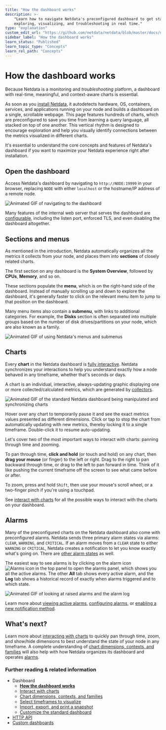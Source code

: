 ```yaml
---
title: "How the dashboard works"
description: >-
    "Learn how to navigate Netdata's preconfigured dashboard to get started 
    exploring, visualizing, and troubleshooting in real time."
type: "explanation"
custom_edit_url: "https://github.com/netdata/netdata/blob/master/docs/dashboard/how-dashboard-works.mdx"
sidebar_label: "How the dashboard works"
learn_status: "Published"
learn_topic_type: "Concepts"
learn_rel_path: "Concepts"
---
```


# How the dashboard works

Because Netdata is a monitoring and _troubleshooting_ platform, a dashboard with real-time, meaningful, and
context-aware charts is essential.

As soon as you [install Netdata](https://github.com/netdata/netdata/blob/master/docs/get-started.mdx), it autodetects hardware, OS, containers, services, and
applications running on your node and builds a dashboard on a single, scrollable webpage. This page features hundreds of
charts, which are preconfigured to save you time from learning a query language, all stacked on top of one another. This
vertical rhythm is designed to encourage exploration and help you visually identify connections between the metrics
visualized in different charts.

It's essential to understand the core concepts and features of Netdata's dashboard if you want to maximize your Netdata
experience right after installation.

## Open the dashboard

Access Netdata's dashboard by navigating to `http://NODE:19999` in your browser, replacing `NODE` with either
`localhost` or the hostname/IP address of a remote node.

![Animated GIF of navigating to the
dashboard](https://user-images.githubusercontent.com/1153921/80825153-abaec600-8b94-11ea-8b17-1b770a2abaa9.gif)

Many features of the internal web server that serves the dashboard are [configurable](https://github.com/netdata/netdata/blob/master/web/server/README.md), including
the listen port, enforced TLS, and even disabling the dashboard altogether.

## Sections and menus

As mentioned in the introduction, Netdata automatically organizes all the metrics it collects from your node, and places
them into **sections** of closely related charts.

The first section on any dashboard is the **System Overview**, followed by **CPUs**, **Memory**, and so on.

These sections populate the **menu**, which is on the right-hand side of the dashboard. Instead of manually scrolling up
and down to explore the dashboard, it's generally faster to click on the relevant menu item to jump to that position on
the dashboard.

Many menu items also contain a **submenu**, with links to additional categories. For example, the **Disks** section is often separated into multiple groups based on the number of disk drives/partitions on your node, which are also known as a family.

![Animated GIF of using Netdata's menus and
submenus](https://user-images.githubusercontent.com/1153921/80832425-7c528600-8ba1-11ea-8140-d0a17a62009b.gif)

## Charts

Every **chart** in the Netdata dashboard is [fully interactive](https://github.com/netdata/netdata/blob/master/docs/dashboard/interact-charts.mdx). Netdata
synchronizes your interactions to help you understand exactly how a node behaved in any timeframe, whether that's
seconds or days.

A chart is an individual, interactive, always-updating graphic displaying one or more collected/calculated metrics,
which are generated by [collectors](https://github.com/netdata/netdata/blob/master/docs/collect/how-collectors-work.md). 

![Animated GIF of the standard Netdata dashboard being manipulated and synchronizing
charts](https://user-images.githubusercontent.com/1153921/80839230-b034a800-8baf-11ea-9cb2-99c1e10f0f85.gif)

Hover over any chart to temporarily pause it and see the exact metrics values presented as different dimensions. Click
or tap to stop the chart from automatically updating with new metrics, thereby locking it to a single timeframe.
Double-click it to resume auto-updating.

Let's cover two of the most important ways to interact with charts: panning through time and zooming.

To pan through time, **click and hold** (or touch and hold) on any chart, then **drag your mouse** (or finger) to the
left or right. Drag to the right to pan backward through time, or drag to the left to pan forward in time. Think of it
like pushing the current timeframe off the screen to see what came before or after.

To zoom, press and hold `Shift`, then use your mouse's scroll wheel, or a two-finger pinch if you're using a touchpad.

See [interact with charts](https://github.com/netdata/netdata/blob/master/docs/dashboard/interact-charts.mdx) for all the possible ways to interact with the charts on
your dashboard.

## Alarms

Many of the preconfigured charts on the Netdata dashboard also come with preconfigured alarms. Netdata sends three
primary alarm states via alarms: `CLEAR`, `WARNING`, and `CRITICAL`. If an alarm moves from a `CLEAR` state to either
`WARNING` or `CRITICAL`, Netdata creates a notification to let you know exactly what's going on. There are [other alarm
states](https://github.com/netdata/netdata/blob/master/health/REFERENCE.md#alarm-statuses) as well.

The easiest way to see alarms is by clicking on the alarm icon ![Alarms
icon](https://raw.githubusercontent.com/netdata/netdata-ui/98e31799c1ec0983f433537ff16d2ac2b0d994aa/src/components/icon/assets/alarm.svg)
in the top panel to open the alarms panel, which shows you all the active alarms. The other **All** tab shows every
active alarm, and the **Log** tab shows a historical record of exactly when alarms triggered and to which state.

![Animated GIF of looking at raised alarms and the alarm
log](https://user-images.githubusercontent.com/1153921/80842482-8c289500-8bb6-11ea-9791-600cfdbe82ce.gif)

Learn more about [viewing active alarms](https://github.com/netdata/netdata/blob/master/docs/monitor/view-active-alarms.md), [configuring
alarms](https://github.com/netdata/netdata/blob/master/docs/monitor/configure-alarms.md), or [enabling a new notification
method](https://github.com/netdata/netdata/blob/master/docs/monitor/enable-notifications.md).

## What's next?

Learn more about [interacting with charts](https://github.com/netdata/netdata/blob/master/docs/dashboard/interact-charts.mdx) to quickly pan through time, zoom, and
show/hide dimensions to best understand the state of your node in any timeframe. A complete understanding of [chart
dimensions, contexts, and families](https://github.com/netdata/netdata/blob/master/docs/dashboard/dimensions-contexts-families.mdx) will also help with how Netdata
organizes its dashboard and operates [alarms](https://github.com/netdata/netdata/blob/master/docs/monitor/configure-alarms.md).

### Further reading & related information

- Dashboard
  - **[How the dashboard works](https://github.com/netdata/netdata/blob/master/docs/dashboard/how-dashboard-works.mdx)**
  - [Interact with charts](https://github.com/netdata/netdata/blob/master/docs/dashboard/interact-charts.mdx)
  - [Chart dimensions, contexts, and families](https://github.com/netdata/netdata/blob/master/docs/dashboard/dimensions-contexts-families.mdx)
  - [Select timeframes to visualize](https://github.com/netdata/netdata/blob/master/docs/dashboard/visualization-date-and-time-controls.mdx)
  - [Import, export, and print a snapshot](https://github.com/netdata/netdata/blob/master/docs/dashboard/import-export-print-snapshot.mdx)
  - [Customize the standard dashboard](https://github.com/netdata/netdata/blob/master/docs/dashboard/customize.mdx)
- [HTTP API](https://github.com/netdata/netdata/blob/master/web/api/README.md)
- [Custom dashboards](https://github.com/netdata/netdata/blob/master/web/gui/custom/README.md)
